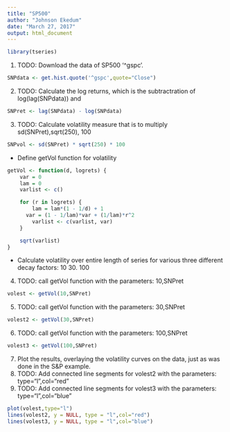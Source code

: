 ```yaml
---
title: "SP500"
author: "Johnson Ekedum"
date: "March 27, 2017"
output: html_document
---
```



```r
library(tseries)
```
1.  TODO: Download the data of SP500 '^gspc'.
```r
SNPdata <- get.hist.quote('^gspc',quote="Close")

```

2. TODO: Calculate the log returns, which is the subtractration of log(lag(SNPdata)) and 
```r

SNPret <- lag(SNPdata) - log(SNPdata)

```
3. TODO: Calculate volatility measure that is to multiply sd(SNPret),sqrt(250), 100
```r
SNPvol <- sd(SNPret) * sqrt(250) * 100
```

*  Define getVol function for volatility
```r
getVol <- function(d, logrets) {
	var = 0
	lam = 0
	varlist <- c()

	for (r in logrets) {
		lam = lam*(1 - 1/d) + 1
	  var = (1 - 1/lam)*var + (1/lam)*r^2
		varlist <- c(varlist, var)
	}

	sqrt(varlist)
}
```

* Calculate volatility over entire length of series for various three different decay factors: 10 30. 100

4.  TODO: call getVol function with the parameters: 10,SNPret

```r
volest <- getVol(10,SNPret)

```
5.  TODO: call getVol function with the parameters: 30,SNPret
```r

volest2 <- getVol(30,SNPret)
```
6.  TODO: call getVol function with the parameters: 100,SNPret
```r
volest3 <- getVol(100,SNPret)
```
7.  Plot the results, overlaying the volatility curves on the data, just as was done in the S&P example.
8. TODO: Add connected line segments for volest2 with the parameters: type="l",col="red"
9. TODO: Add connected line segments for volest3 with the parameters: type="l",col="blue"

```r
plot(volest,type="l")
lines(volest2, y = NULL, type = "l",col="red")
lines(volest3, y = NULL, type = "l",col="blue")

```
